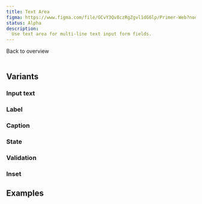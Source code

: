 ```yaml
---
title: Text Area
figma: https://www.figma.com/file/GCvY3Qv8czRgZgvl1dG6lp/Primer-Web?node-id=142%3A595&t=Dal6NmaXAewUCf34-1
status: Alpha
description:
  Use text area for multi-line text input form fields.
---
```


<Link href="/figma/components">Back to overview</Link>
<br />
<br />

## Variants

<PropertyOverview component='TextArea' />

### Input text

<PropertyPreview component='TextArea' property='input text?' />

### Label

<PropertyPreview component='TextArea' property='label?' />

### Caption

<PropertyPreview component='TextArea' property='caption?' />


### State

<PropertyPreview component='TextArea' property='state' />

### Validation

<PropertyPreview component='TextArea' property='validation' />

### Inset

<PropertyPreview component='TextArea' property='inset?' />

## Examples

<Examples component='TextArea' />

